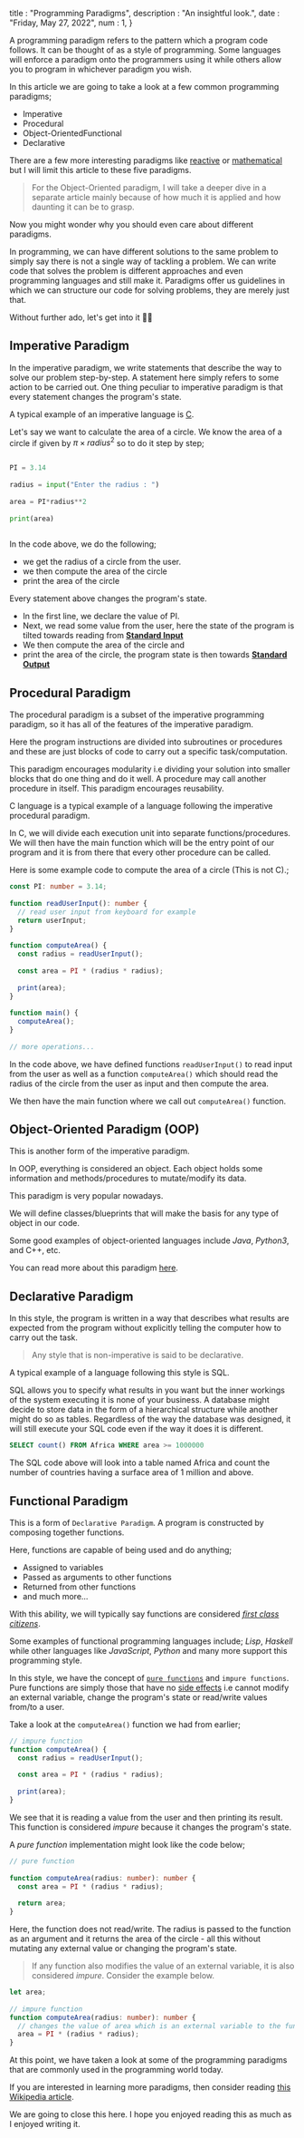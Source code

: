 title : "Programming Paradigms",
description : "An insightful look.",
date : "Friday, May 27, 2022",
num : 1,
}
 
A programming paradigm refers to the pattern which a program code follows.
It can be thought of as a style of programming.
Some languages will enforce a paradigm onto the programmers using it while others
allow you to program in whichever paradigm you wish.
 
In this article we are going to take a look at a few common programming paradigms;
 
- Imperative
- Procedural
- Object-OrientedFunctional
- Declarative
 
There are a few more interesting paradigms like [reactive](https://en.wikipedia.org/wiki/Reactive_programming) or [mathematical](https://en.wikipedia.org/wiki/Mathematical_programming)
but I will limit this article to these five paradigms.
 
> For the Object-Oriented paradigm, I will take a deeper dive in a separate article mainly because of how much it is applied and how daunting it can be to grasp.
 
Now you might wonder why you should even care about different paradigms.
 
In programming, we can have different solutions to the same problem to simply say there is not a single way
of tackling a problem. We can write code that solves the problem is different approaches and even programming languages and still make it.
Paradigms offer us guidelines in which we can structure our code for solving problems, they are merely just that.
 
Without further ado, let's get into it 🏃🏽
 
## Imperative Paradigm
 
In the imperative paradigm, we write statements that describe the way to solve our problem step-by-step.
A statement here simply refers to some action to be carried out. One thing peculiar to imperative paradigm is that
every statement changes the program's state.
 
A typical example of an imperative language is [C](<https://en.wikipedia.org/wiki/C_(programming_language)>).
 
Let's say we want to calculate the area of a circle.
We know the area of a circle if given by $\pi \times radius^2$ so to do it step by step;
 
```python
 
PI = 3.14
 
radius = input("Enter the radius : ")
 
area = PI*radius**2
 
print(area)
 
```
 
In the code above, we do the following;
 
- we get the radius of a circle from the user.
- we then compute the area of the circle
- print the area of the circle
 
Every statement above changes the program's state.
 
- In the first line, we declare the value of PI.
- Next, we read some value from the user, here the state of the program is tilted towards reading from [**Standard Input**](<https://en.wikipedia.org/wiki/Standard_streams#Standard_input_(stdin)>)
- We then compute the area of the circle and
- print the area of the circle, the program state is then towards [**Standard Output**](<https://en.wikipedia.org/wiki/Standard_streams#Standard_output_(stdout)>)
 
## Procedural Paradigm
 
The procedural paradigm is a subset of the imperative programming paradigm, so it
has all of the features of the imperative paradigm.
 
Here the program instructions are divided into subroutines or procedures
and these are just blocks of code to carry out a specific task/computation.
 
This paradigm encourages modularity i.e dividing your solution into smaller blocks
that do one thing and do it well. A procedure may call another procedure in itself.
This paradigm encourages reusability.
 
C language is a typical example of a language following the imperative procedural paradigm.
 
In C, we will divide each execution unit into separate functions/procedures.
We will then have the main function which will be the entry point of our program
and it is from there that every other procedure can be called.
 
Here is some example code to compute the area of a circle (This is not C).;
 
```typescript
const PI: number = 3.14;
 
function readUserInput(): number {
  // read user input from keyboard for example
  return userInput;
}
 
function computeArea() {
  const radius = readUserInput();
 
  const area = PI * (radius * radius);
 
  print(area);
}
 
function main() {
  computeArea();
}
 
// more operations...
```
 
In the code above, we have defined functions `readUserInput()` to read input from the user
as well as a function `computeArea()` which should read the radius of the circle from the user as input
and then compute the area.
 
We then have the main function where we call out `computeArea()` function.
 
## Object-Oriented Paradigm (OOP)
 
This is another form of the imperative paradigm.
 
In OOP, everything is considered an object.
Each object holds some information and methods/procedures to mutate/modify
its data.
 
This paradigm is very popular nowadays.
 
We will define classes/blueprints that will make the basis for any type of object in our code.
 
Some good examples of object-oriented languages include _Java_, _Python3_, and C++, etc.
 
You can read more about this paradigm [here](/blog/object-oriented-paradigm).
 
## Declarative Paradigm
 
In this style, the program is written in a way that describes what results are expected from the program
without explicitly telling the computer how to carry out the task.
 
> Any style that is non-imperative is said to be declarative.
 
A typical example of a language following this style is SQL.
 
SQL allows you to specify what results in you want but the inner workings of the system executing
it is none of your business.
A database might decide to store data in the form of a hierarchical structure while another might do so as tables.
Regardless of the way the database was designed, it will still execute your SQL code even if the way it does it is different.
 
```SQL
SELECT count() FROM Africa WHERE area >= 1000000
```
 
The SQL code above will look into a table named Africa and count the number of countries having
a surface area of 1 million and above.
 
## Functional Paradigm
 
This is a form of `Declarative Paradigm`.
A program is constructed by composing together functions.
 
Here, functions are capable of being used and do anything;
 
- Assigned to variables
- Passed as arguments to other functions
- Returned from other functions
- and much more...
 
With this ability, we will typically say functions are considered [_first class citizens_](https://en.wikipedia.org/wiki/First-class_citizen).
 
Some examples of functional programming languages include; _Lisp_, _Haskell_ while other
languages like _JavaScript_, _Python_ and many more support this programming style.
 
In this style, we have the concept of [`pure functions`](https://en.wikipedia.org/wiki/Pure_function) and `impure functions`.
Pure functions are simply those that have no [side effects](<https://en.wikipedia.org/wiki/Side_effect_(computer_science)>) i.e cannot modify an external variable, change the program's state or read/write values from/to a user.
 
Take a look at the `computeArea()` function we had from earlier;
 
```typescript
// impure function
function computeArea() {
  const radius = readUserInput();
 
  const area = PI * (radius * radius);
 
  print(area);
}
```
 
We see that it is reading a value from the user and then printing its result.
This function is considered _impure_ because it changes the program's state.
 
A _pure function_ implementation might look like the code below;
 
```typescript
// pure function
 
function computeArea(radius: number): number {
  const area = PI * (radius * radius);
 
  return area;
}
```
 
Here, the function does not read/write.
The radius is passed to the function as an argument and it returns the area of the circle - all this without mutating any external value
or changing the program's state.
 
> If any function also modifies the value of an external variable, it is also considered _impure_. Consider the example below.
 
```typescript
let area;
 
// impure function
function computeArea(radius: number): number {
  // changes the value of area which is an external variable to the function
  area = PI * (radius * radius);
}
```
 
At this point, we have taken a look at some of the programming paradigms
that are commonly used in the programming world today.
 
If you are interested in learning more paradigms, then consider reading [this Wikipedia article](https://en.wikipedia.org/wiki/Programming_paradigm).
 
We are going to close this here.
I hope you enjoyed reading this as much as I enjoyed writing it.
